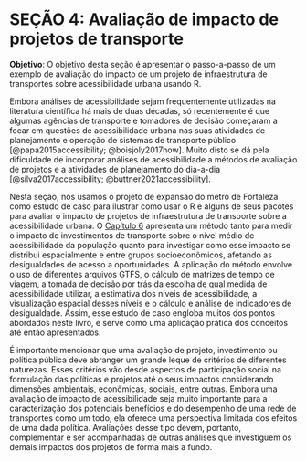 # SEÇÃO 4: Avaliação de impacto de projetos de transporte

**Objetivo**: O objetivo desta seção é apresentar o passo-a-passo de um exemplo de avaliação do impacto de um projeto de infraestrutura de transportes sobre acessibilidade urbana usando R.

Embora análises de acessibilidade sejam frequentemente utilizadas na literatura científica há mais de duas décadas, só recentemente é que algumas agências de transporte e tomadores de decisão começaram a focar em questões de acessibilidade urbana nas suas atividades de planejamento e operação de sistemas de transporte público  [@papa2015accessibility; @boisjoly2017how]. Muito disto se dá pela dificuldade de incorporar análises de acessibilidade a métodos de avaliação de projetos e a atividades de planejamento do dia-a-dia [@silva2017accessibility; @buttner2021accessibility]. 

Nesta seção, nós usamos o projeto de expansão do metrô de Fortaleza como estudo de caso para ilustrar como usar o R e alguns de seus pacotes para avaliar o impacto de projetos de infraestrutura de transporte sobre a acessibilidade urbana. O [Capítulo 6](6_cenarios_transporte.qmd) apresenta um método tanto para medir o impacto de investimentos de transporte sobre o nível médio de acessibilidade da população quanto para investigar como esse impacto se distribui espacialmente e entre grupos socioeconômicos, afetando as desigualdades de acesso a oportunidades. A aplicação do método envolve o uso de diferentes arquivos GTFS, o cálculo de matrizes de tempo de viagem, a tomada de decisão por trás da escolha de qual medida de acessibilidade utilizar, a estimativa dos níveis de acessibilidade, a visualização espacial desses níveis e o cálculo e análise de indicadores de desigualdade. Assim, esse estudo de caso engloba muitos dos pontos abordados neste livro, e serve como uma aplicação prática dos conceitos até então apresentados.

É importante mencionar que uma avaliação de projeto, investimento ou política pública deve abranger um grande leque de critérios de diferentes naturezas. Esses critérios vão desde aspectos de participação social na formulação das políticas e projetos até o seus impactos considerando dimensões ambientais, econômicas, sociais, entre outras. Embora uma avaliação de impacto de acessibilidade seja muito importante para a caracterização dos potenciais benefícios e do desempenho de uma rede de transportes como um todo, ela oferece uma perspectiva limitada dos efeitos de uma dada política. Avaliações desse tipo devem, portanto, complementar e ser acompanhadas de outras análises que investiguem os demais impactos dos projetos de forma mais a fundo.